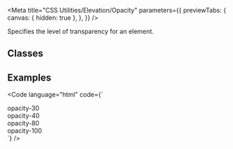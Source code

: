 
<Meta
  title="CSS Utilities/Elevation/Opacity"
  parameters={{
    previewTabs: {
      canvas: { hidden: true },
    },
  }}
/>

<Banner label="Opacity" section="CSS Utilities" color="yellow" puzzle />

<Lead>Specifies the level of transparency for an element.</Lead>

## Classes

<CssElevationOpacity />

## Examples

<Code
  language="html"
  code={`
<div class="is-flex is-align-items-center is-justify-content-center fg-normal">
    <div class="has-opacity-30 is-flex is-align-items-center is-justify-content-center has-background-green-3 has-radius-normal p-normal">opacity-30</div>
    <div class="has-opacity-40 is-flex is-align-items-center is-justify-content-center has-background-green-3 has-radius-normal p-normal">opacity-40</div>
    <div class="has-opacity-80 is-flex is-align-items-center is-justify-content-center has-background-green-3 has-radius-normal p-normal">opacity-80</div>
    <div class="has-opacity-100 is-flex is-align-items-center is-justify-content-center has-background-green-3 has-radius-normal p-normal">opacity-100</div>
</div>
`}
/>

<Footer>
  <LinkCards>
    <LinkCard
      pageTitle="Foundation/Elevation"
      description="Elevation involves the strategic application of shadow and depth to elements, enhancing visual hierarchy and providing depth cues within the user interface"
    />
    <LinkCard
      pageTitle="Foundation/Design Tokens"
      description="Design tokens serve as the definitive source for naming and storing design choices."
    />
  </LinkCards>
</Footer>
